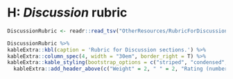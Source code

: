 # H: *Discussion* rubric {-}

```r
DiscussionRubric <- readr::read_tsv("OtherResources/RubricForDiscussion.tsv")
```

```r
DiscussionRubric %>% 
kableExtra::kbl(caption = 'Rubric for Discussion sections.') %>%
kableExtra::column_spec(4, width = "30em", border_right = T) %>%
kableExtra::kable_styling(bootstrap_options = c("striped", "condensed", "responsive"), font_size=11, full_width = T, fixed_thead = T) %>%
  kableExtra::add_header_above(c("Weight" = 2, " " = 2, "Rating (number of criteria met)" = 4))
```
